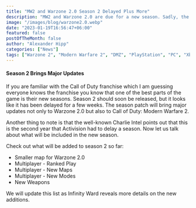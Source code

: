 ```yaml
---
title: "MW2 and Warzone 2.0 Season 2 Delayed Plus More"
description: "MW2 and Warzone 2.0 are due for a new season. Sadly, the delay will push many of the new addition to the game back a few weeks. Let's explore what will be added to Season 2."
image: "/images/blog/warzone2.0.webp"
date: "2023-01-19T16:56:47+06:00"
featured: false
postOfTheMonth: false
author: "Alexander Hipp"
categories: ["News"]
tags: ["Warzone 2", "Modern Warfare 2", "DMZ", "PlayStation", "PC", "Xbox"]
---
```


#### Season 2 Brings Major Updates

If you are familiar with the Call of Duty franchise which I am guessing everyone knows the franchise you know that one of the best parts of the game is their new seasons.
Season 2 should soon be released, but it looks like it has been delayed for a few weeks. The season patch will bring major updates not only to Warzone 2.0 but also to Call of Duty: Modern Warfare 2.

Another thing to note is that the well-known Charlie Intel points out that this is the second year that Activision had to delay a season. Now let us talk about what will be included in the new season.

Check out what will be added to season 2 so far:
⁠

- Smaller map for Warzone 2.0
- Multiplayer - Ranked Play
- Multiplayer - New Maps
- Multiplayer - New Modes
- New Weapons

We will update this list as Infinity Ward reveals more details on the new additions.
